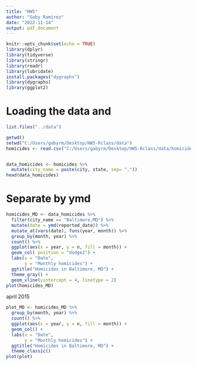 ```yaml
---
title: "HW5"
author: "Gaby Ramirez"
date: "2022-11-14"
output: pdf_document
---
```


```r
knitr::opts_chunk$set(echo = TRUE)
library(dplyr)
library(tidyverse)
library(stringr)
library(readr)
library(lubridate)
install.packages("dygraphs")
library(dygraphs)
library(ggplot2)
```

# Loading the data and 
```r
list.files("../data")

getwd()
setwd("C:/Users/gabyrm/Desktop/HW5-Rclass/data")
homicides <- read.csv("C:/Users/gabyrm/Desktop/HW5-Rclass/data/homicide-data.csv")


data_homicides <- homicides %>% 
  mutate(city_name = paste(city, state, sep= ","))
head(data_homicides)
```

# Separate by ymd 

```r
homicides_MD <- data_homicides %>% 
  filter(city_name == "Baltimore,MD") %>% 
  mutate(date = ymd(reported_date)) %>% 
  mutate_at(vars(date), funs(year, month)) %>% 
  group_by(month, year) %>% 
  count() %>% 
  ggplot(aes(x = year, y = n, fill = month)) +
  geom_col( position = "dodge2") +
  labs(x = "Date",
       y = "Monthly homicides") +
  ggtitle("Homicides in Baltimore, MD") +
  theme_gray() +
  geom_vline(yintercept = 4, linetype = 2)
plot(homicides_MD)
```
april 2015
```r
plot_MD <- homicides_MD %>% 
  group_by(month, year) %>% 
  count() %>% 
  ggplot(aes(x = year, y = n, fill = month)) +
  geom_col() +
  labs(x = "Date",
       y = "Monthly homicides") +
  ggtitle("Homicides in Baltimore, MD") +
  theme_classic()
plot(plot)
```

